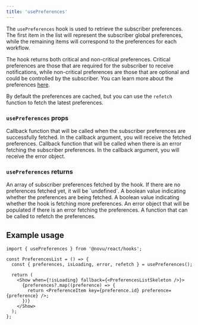 ```yaml
---
title: 'usePreferences'
---
```


The `usePreferences` hook is used to retrieve the subscriber preferences. The first item in the list will represent the subscriber global preferences,
while the remaining items will correspond to the preferences for each workflow.

The hook returns both critical and non-critical preferences. Critical preferences are those that are required for the subscriber to receive notifications,
while non-critical preferences are those that are optional and could be controlled by the subscriber. You can learn more about the preferences [here](/concepts/preferences).

By default the preferences are cached, but you can use the `refetch` function to fetch the latest preferences.

### `usePreferences` props

<ParamField path="onSuccess" type="Function">
  Callback function that will be called when the subscriber preferences are
  successfully fetched. In the callback argument, you will receive the fetched
  preferences.
</ParamField>
<ParamField path="onError" type="Function">
  Callback function that will be called when there is an error fetching the
  subscriber preferences. In the callback argument, you will receive the error
  object.
</ParamField>

### `usePreferences` returns

<ParamField path="preferences" type="Preference[] | undefined">
  An array of subscriber preferences fetched by the hook. If there are no
  preferences fetched yet, it will be `undefined`.
</ParamField>
<ParamField path="isLoading" type="boolean">
  A boolean value indicating whether the preferences are being fetched.
</ParamField>
<ParamField path="isFetching" type="boolean">
  A boolean value indicating whether the hook is fetching more preferences.
</ParamField>
<ParamField path="error" type="NovuError | undefined">
  An error object that will be populated if there is an error fetching the
  preferences.
</ParamField>
<ParamField path="refetch" type="Function">
  A function that can be called to refetch the preferences.
</ParamField>

## Example usage

```tsx
import { usePreferences } from '@novu/react/hooks';

const PreferencesList = () => {
  const { preferences, isLoading, error, refetch } = usePreferences();

  return (
    <Show when={!isLoading} fallback={<PreferencesListSkeleton />}>
      {preferences?.map((preference) => {
        return <PreferenceItem key={preference.id} preference={preference} />;
      })}
    </Show>
  );
};
```

